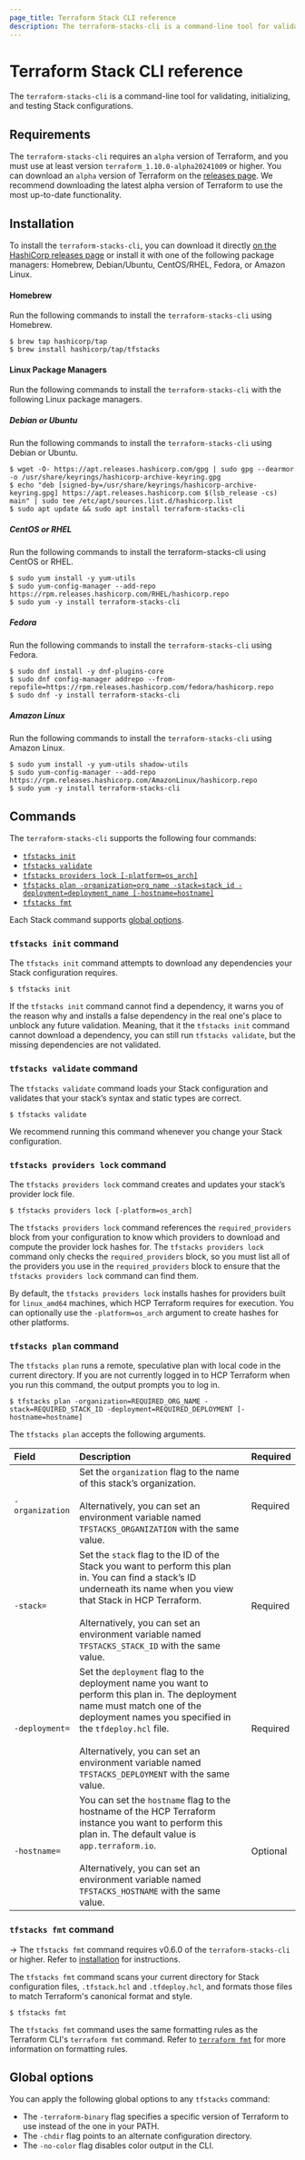 ```yaml
---
page_title: Terraform Stack CLI reference
description: The terraform-stacks-cli is a command-line tool for validating, initializing, and managing Stack configurations. Learn about the terraform-stacks-cli commands and options.
---
```


# Terraform Stack CLI reference

The `terraform-stacks-cli` is a command-line tool for validating, initializing, and testing Stack configurations.

## Requirements

The `terraform-stacks-cli` requires an `alpha` version of Terraform, and you must use at least version `terraform_1.10.0-alpha20241009` or higher. You can download an `alpha` version of Terraform on the [releases page](https://releases.hashicorp.com/terraform/). We recommend downloading the latest alpha version of Terraform to use the most up-to-date functionality.

## Installation

To install the `terraform-stacks-cli`, you can download it directly [on the HashiCorp releases page](https://releases.hashicorp.com/tfstacks) or install it with one of the following package managers: Homebrew, Debian/Ubuntu, CentOS/RHEL, Fedora, or Amazon Linux.

#### Homebrew

Run the following commands to install the  `terraform-stacks-cli` using Homebrew.

```shell-session
$ brew tap hashicorp/tap
$ brew install hashicorp/tap/tfstacks
```

#### Linux Package Managers

Run the following commands to install the  `terraform-stacks-cli` with the following Linux package managers.

##### Debian or Ubuntu

Run the following commands to install the  `terraform-stacks-cli` using Debian or Ubuntu.

```shell-session
$ wget -O- https://apt.releases.hashicorp.com/gpg | sudo gpg --dearmor -o /usr/share/keyrings/hashicorp-archive-keyring.gpg
$ echo "deb [signed-by=/usr/share/keyrings/hashicorp-archive-keyring.gpg] https://apt.releases.hashicorp.com $(lsb_release -cs) main" | sudo tee /etc/apt/sources.list.d/hashicorp.list
$ sudo apt update && sudo apt install terraform-stacks-cli
```

##### CentOS or RHEL

Run the following commands to install the  terraform-stacks-cli using CentOS or RHEL.

```shell-session
$ sudo yum install -y yum-utils
$ sudo yum-config-manager --add-repo https://rpm.releases.hashicorp.com/RHEL/hashicorp.repo
$ sudo yum -y install terraform-stacks-cli
```

##### Fedora

Run the following commands to install the `terraform-stacks-cli` using Fedora.

```shell-session
$ sudo dnf install -y dnf-plugins-core
$ sudo dnf config-manager addrepo --from-repofile=https://rpm.releases.hashicorp.com/fedora/hashicorp.repo
$ sudo dnf -y install terraform-stacks-cli
```

##### Amazon Linux

Run the following commands to install the `terraform-stacks-cli` using Amazon Linux.

```shell-session
$ sudo yum install -y yum-utils shadow-utils
$ sudo yum-config-manager --add-repo https://rpm.releases.hashicorp.com/AmazonLinux/hashicorp.repo
$ sudo yum -y install terraform-stacks-cli
```

## Commands

The `terraform-stacks-cli` supports the following four commands:

* [`tfstacks init`](#tfstacks-init-command)  
* [`tfstacks validate`](#tfstacks-validate-command)  
* [`tfstacks providers lock [-platform=os_arch]`](#tfstacks-providers-lock-command)
* [`tfstacks plan -organization=org_name -stack=stack_id -deployment=deployment_name [-hostname=hostname]`](#tfstacks-plan-command)
* [`tfstacks fmt`](#tfstacks-fmt-command)

Each Stack command supports [global options](#global-options).

### `tfstacks init` command

The `tfstacks init` command attempts to download any dependencies your Stack configuration requires. 

```shell-session
$ tfstacks init
```

If the `tfstacks init` command cannot find a dependency, it warns you of the reason why and installs a false dependency in the real one's place to unblock any future validation. Meaning, that it the  `tfstacks init` command cannot download a dependency, you can still run `tfstacks validate`, but the missing dependencies are not validated.  

### `tfstacks validate` command

The `tfstacks validate` command loads your Stack configuration and validates that your stack’s syntax and static types are correct.

```shell-session
$ tfstacks validate
```

We recommend running this command whenever you change your Stack configuration.

### `tfstacks providers lock` command

The `tfstacks providers lock` command creates and updates your stack’s provider lock file. 

```shell-session
$ tfstacks providers lock [-platform=os_arch]
```

The `tfstacks providers lock` command references the `required_providers` block from your configuration to know which providers to download and compute the provider lock hashes for. The `tfstacks providers lock` command only checks the `required_providers` block, so you must list all of the providers you use in the `required_providers` block to ensure that the `tfstacks providers lock` command can find them. 

By default, the `tfstacks providers lock` installs hashes for providers built for  `linux_amd64` machines, which HCP Terraform requires for execution. You can optionally use the `-platform=os_arch` argument to create hashes for other platforms.

### `tfstacks plan` command

The `tfstacks plan` runs a remote, speculative plan with local code in the current directory. If you are not currently logged in to HCP Terraform when you run this command, the output prompts you to log in.

```shell-session
$ tfstacks plan -organization=REQUIRED_ORG_NAME -stack=REQUIRED_STACK_ID -deployment=REQUIRED_DEPLOYMENT [-hostname=hostname]
```

The `tfstacks plan` accepts the following arguments.

| Field | Description | Required |
| :---- | :---- | :---- |
| `-organization`  | Set the `organization` flag to the name of this stack’s organization.<br/><br/>Alternatively, you can set an environment variable named `TFSTACKS_ORGANIZATION` with the same value. | Required |
| `-stack=` | Set the `stack` flag to the ID of the Stack you want to perform this plan in. You can find a stack’s ID underneath its name when you view that Stack in HCP Terraform.<br/><br/>Alternatively, you can set an environment variable named `TFSTACKS_STACK_ID` with the same value. | Required |
| `-deployment=` | Set the `deployment` flag to the deployment name you want to perform this plan in. The deployment name must match one of the deployment names you specified in the `tfdeploy.hcl` file.<br/><br/>Alternatively, you can set an environment variable named `TFSTACKS_DEPLOYMENT` with the same value. | Required |
| `-hostname=` | You can set the `hostname` flag to the hostname of the HCP Terraform instance you want to perform this plan in. The default value is `app.terraform.io`.<br/><br/>Alternatively, you can set an environment variable named `TFSTACKS_HOSTNAME` with the same value. | Optional |

### `tfstacks fmt` command

-> The `tfstacks fmt` command requires v0.6.0 of the `terraform-stacks-cli` or higher. Refer to [installation](#installation) for instructions.

The `tfstacks fmt` command scans your current directory for Stack configuration files, `.tfstack.hcl` and `.tfdeploy.hcl`, and formats those files to match Terraform's canonical format and style.

```shell-session
$ tfstacks fmt
```

The `tfstacks fmt` command uses the same formatting rules as the Terraform CLI's `terraform fmt` command. Refer to [`terraform fmt`](/terraform/cli/commands/fmt) for more information on formatting rules.

## Global options

You can apply the following global options to any `tfstacks` command:

* The `-terraform-binary` flag specifies a specific version of Terraform to use instead of the one in your PATH.  
* The `-chdir` flag points to an alternate configuration directory.  
* The `-no-color` flag disables color output in the CLI.
